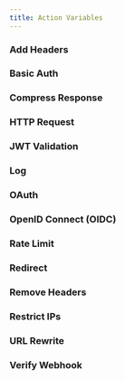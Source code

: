 ```yaml
---
title: Action Variables
---
```



<VariablesActionDescription />

### Add Headers

<AddHeaders />

### Basic Auth

<BasicAuth />

### Compress Response

<CompressResponse />

### HTTP Request

<HTTPRequest />

### JWT Validation

<JwtValidation />

### Log

<Log />

### OAuth

<OAuth />

### OpenID Connect (OIDC)

<OIDC />

### Rate Limit

<RateLimit />

### Redirect

<Redirect />

### Remove Headers

<RemoveHeaders />

### Restrict IPs

<RestrictIPs />

### URL Rewrite

<UrlRewrite />

### Verify Webhook

<VerifyWebhook />
